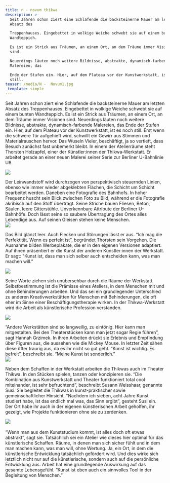 ```yaml
---
title: n - novum thikwa
description: >-
  Seit Jahren schon ziert eine Schlafende die backsteinerne Mauer am letzten
  Absatz des

  Treppenhauses. Eingebettet in wolkige Weiche schwebt sie auf einem bunten
  Wandteppich.

  Es ist ein Strick aus Träumen, an einem Ort, an dem Träume immer Visionen
  sind.

  Neuerdings läuten noch weitere Bildnisse, abstrakte, dynamisch-farbende
  Malereien, das

  Ende der Stufen ein. Hier, auf dem Plateau vor der Kunstwerkstatt, ist es noch
  still.
teaser: /media/N -  Novum1.jpg
_template: simple
---
```


Seit Jahren schon ziert eine Schlafende die backsteinerne Mauer am letzten Absatz des Treppenhauses. Eingebettet in wolkige Weiche schwebt sie auf einem bunten Wandteppich. Es ist ein Strick aus Träumen, an einem Ort, an dem Träume immer Visionen sind. Neuerdings läuten noch weitere Bildnisse, abstrakte, dynamisch-farbende Malereien, das Ende der Stufen ein. Hier, auf dem Plateau vor der Kunstwerkstatt, ist es noch still. Erst wenn die schwere Tür aufgehieft wird, schwillt ein Gewirr aus Stimmen und Materialrauschen hervor. Das Wuseln Vieler, beschäftigt, ja so vertieft, dass Besuch zunächst fast unbemerkt bleibt. In einem der Atelierräume steht Thorsten Holzapfel, einer der Künstler\:innen der Thikwa-Werkstatt. Er arbeitet gerade an einer neuen Malerei seiner Serie zur Berliner U-Bahnlinie U8.

![](</media/2023/n 01.jpg>)

Der Leinwandstoff wird durchzogen von perspektivisch steuernden Linien, ebenso wie immer wieder abgeklebten Flächen, die Schicht um Schicht bearbeitet werden. Daneben eine Fotografie des Bahnhofs. In hoher Frequenz huscht sein Blick zwischen Foto zu Bild, während er die Fotografie akribisch auf den Stoff überträgt. Seine Striche bauen Fliesen, Beton, Säulen, leere Gitterstühle. Unverkennbare Attribute der Berliner U-Bahnhöfe. Doch lässt seine so saubere Übertragung des Ortes alles Lebendige aus. Auf seinen Gleisen stehen keine Menschen.\
![](</media/2023/n 02.jpg>)

Das Bild glänzt leer. Auch Flecken und Störungen lässt er aus. “Ich mag die Perfektität. Wenn es perfekt ist”, begründet Thorsten sein Vorgehen. Die Ausnahme bilden Werbeplakate, die er in den eigenen Versionen adaptiert. Auf ihnen präsentiert er die Kunst der anderen Künstler\:innen der Werkstatt. Er sagt: "Kunst ist, dass man sich selber auch entscheiden kann, was man machen will.”

![](</media/2023/n 03.jpg>)

Seine Worte ziehen sich unübersehbar durch die Räume der Werkstatt. Selbstbestimmung ist die Prämisse eines Ateliers, in dem Menschen mit und ohne Behinderungen arbeiten. Und das sei ein grundlegender Unterschied zu anderen Kreativwerkstätten für Menschen mit Behinderungen, die oft eher im Sinne einer Beschäftigungstherapie wirken. In der Thikwa-Werkstatt wird die Arbeit als künstlerische Profession verstanden. 

![](</media/2023/n 04.jpg>)

“Andere Werkstätten sind so langweilig, zu eintönig. Hier kann man mitgestalten. Bei den Theaterstücken kann man jetzt sogar Regie führen”, sagt Hannah Grzimek. In ihren Arbeiten drückt sie Erlebnis und Empfindung über Figuren aus, die aussehen wie die Mickey Mouse. In letzter Zeit sähen diese öfter traurig aus, da es ihr nicht so gut geht. “Kunst ist wichtig. Es befreit”, beschreibt sie. “Meine Kunst ist sonderlich.”\
![](/media/novum0.jpg)

Neben dem Schaffen in der Werkstatt arbeiten die Thikwas auch im Theater Thikwa. In den Stücken spielen, tanzen oder konzipieren sie. “Die Kombination aus Kunstwerkstatt und Theater funktioniert total cool miteinander, ist sehr befruchtend”, beschreibt Susann Weisshaar, genannte Susi. Sie begleitet die Thikwas in kunst-praktischer sowie gemeinschaftlicher Hinsicht. "Nachdem ich sieben, acht Jahre Kunst studiert habe, ist das endlich mal was, das Sinn ergibt”, gesteht Susi ein. Der Ort habe ihr auch in der eigenen künstlerischen Arbeit geholfen, ihr gezeigt, wie Projekte funktionieren ohne sie zu zerdenken.

![](/media/novum1.jpg)\
\
“Wenn man aus dem Kunststudium kommt, ist alles doch oft etwas abstrakt”, sagt sie. Tatsächlich sei ein Atelier wie dieses hier optimal für das künstlerische Schaffen. Räume, in denen man sich sicher fühlt und in dem man machen kann, was man will, ohne Wertung. Ja, ein Ort, in dem die künstlerische Entwicklung tatsächlich gefördert wird. Und dies wirke sich letztlich nicht nur auf die künstlerische, sondern auch auf die persönliche Entwicklung aus. Arbeit hat eine grundlegende Auswirkung auf das gesamte Lebensgefühl. “Kunst ist eben auch ein sinnvolles Tool in der Begleitung von Menschen.”
